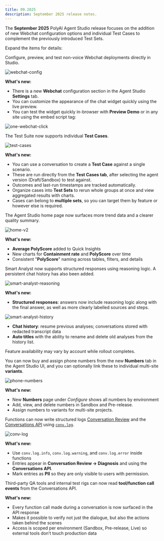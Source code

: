 ```yaml
---
title: 09.2025
description: September 2025 release notes.
---
```


The **September 2025** PolyAI Agent Studio release focuses on the addition of new Webchat configuration options and individual Test Cases
to complement the previously introduced Test Sets.

Expand the items for details:

<AccordionGroup>

<Accordion title="Webchat configuration" icon="comments" id="webchat-config">

Configure, preview, and test non-voice Webchat deployments directly in Studio.

![webchat-config](/images/release-notes/2509/webchat.png)

**What's new:**
- There is a new **Webchat** configuration section in the Agent Studio **Settings** tab.
- You can customize the appearance of the chat widget quickly using the live preview.
- You can test the widget quickly in-browser with **Preview Demo** or in any site using the embed script tag:

![one-webchat-click](/images/release-notes/2509/script-tag.png)

</Accordion>

<Accordion title="Test cases" icon="vial" id="test-cases">

The Test Suite now supports individual **Test Cases**.

![test-cases](/images/release-notes/2509/test-case.png)

**What's new:**
- You can use a conversation to create a **Test Case** against a single scenario.
- These are run directly from the **Test Cases tab**, after selecting the agent version (Draft/Sandbox) to test against.
- Outcomes and last-run timestamps are tracked automatically.
- Organize cases into **Test Sets** to rerun whole groups at once and view aggregated results with charts.
- Cases can belong to **multiple sets**, so you can target them by feature or however else is required.

</Accordion>

<Accordion title="Home page updates" icon="house" id="home-page-v2">

The Agent Studio home page now surfaces more trend data and a clearer quality summary.

![home-v2](/images/release-notes/2509/new-homepage.png)

**What's new:**
- **Average PolyScore** added to Quick Insights
- New charts for **Containment rate** and **PolyScore** over time
- Consistent "**PolyScore**" naming across tables, filters, and details

</Accordion>

<Accordion title="Smart Analyst: reasoning logic and chat history" icon="comments-question" id="smart-analyst-history">

Smart Analyst now supports structured responses using reasoning logic. A persistent chat history has also been added.

![smart-analyst-reasoning](/images/release-notes/2509/smart-analyst-reasoning.png)

**What's new:**
- **Structured responses**: answers now include reasoning logic along with the final answer, as well as more clearly labelled sources and steps.

![smart-analyst-history](/images/release-notes/2509/smart-analyst-history.png)

- **Chat history**: resume previous analyses; conversations stored with redacted transcript data
- **Auto titles** with the ability to rename and delete old analyses from the history list.

<Warning>Feature availability may vary by account while rollout completes.</Warning>

<Accordion title="Numbers tab" icon="phone" id="phone-numbers-variants">

You can now buy and assign phone numbers from the new **Numbers** tab in the Agent Studio UI, and you can optionally link these to individual multi-site **variants**.

![phone-numbers](/images/release-notes/2509/numbers-tab.png)

**What's new:**
- New **Numbers** page under *Configure* shows all numbers by environment
- Add, view, and delete numbers in Sandbox and Pre-release.
- Assign numbers to variants for multi-site projects.

</Accordion>

<Accordion title="Function logging (conv.log)" icon="file-lines" id="function-logging">

Functions can now write structured logs [Conversation Review](/analytics/conversations/annotations) and the [Conversations API](/api-reference/conversations) using [`conv.log`](/function/classes/conv-log).

![conv-log](/images/release-notes/2509/conv-log.png)

**What's new:**
- Use `conv.log.info`, `conv.log.warning`, and `conv.log.error` inside functions
- Entries appear in **Conversation Review → Diagnosis** and using the **Conversations API**.
- Mark entries as **PII** so they are only visible to users with permission.

</Accordion>

<Accordion title="Conversations API: tool calls" icon="brackets-curly" id="conversations-api-tool-calls">

Third-party QA tools and internal test rigs can now read **tool/function call events** from the Conversations API.  

**What's new:**
- Every function call made during a conversation is now surfaced in the API response  
- Makes it possible to verify not just the dialogue, but also the actions taken behind the scenes  
- Access is scoped per environment (Sandbox, Pre-release, Live) so external tools don’t touch production data  

</Accordion>

</AccordionGroup>
